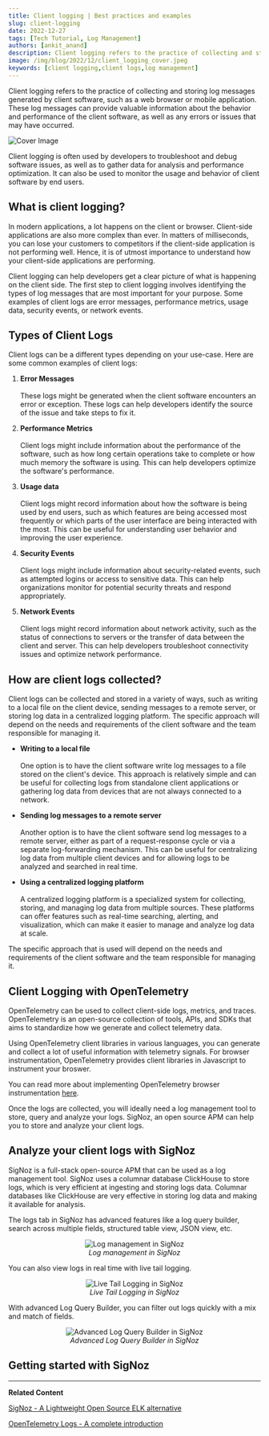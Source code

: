 ```yaml
---
title: Client logging | Best practices and examples
slug: client-logging
date: 2022-12-27
tags: [Tech Tutorial, Log Management]
authors: [ankit_anand]
description: Client logging refers to the practice of collecting and storing log messages generated by client software, such as a web browser or mobile application...
image: /img/blog/2022/12/client_logging_cover.jpeg
keywords: [client logging,client logs,log management]
---
```

<head>
  <link rel="canonical" href="https://signoz.io/blog/client-logging/"/>
</head>

Client logging refers to the practice of collecting and storing log messages generated by client software, such as a web browser or mobile application. These log messages can provide valuable information about the behavior and performance of the client software, as well as any errors or issues that may have occurred.



![Cover Image](/img/blog/2022/12/client_logging_cover.webp)

Client logging is often used by developers to troubleshoot and debug software issues, as well as to gather data for analysis and performance optimization. It can also be used to monitor the usage and behavior of client software by end users.

## What is client logging?

In modern applications, a lot happens on the client or browser. Client-side applications are also more complex than ever. In matters of milliseconds, you can lose your customers to competitors if the client-side application is not performing well. Hence, it is of utmost importance to understand how your client-side applications are performing.

Client logging can help developers get a clear picture of what is happening on the client side. The first step to client logging involves identifying the types of log messages that are most important for your purpose. Some examples of client logs are error messages, performance metrics, usage data, security events, or network events.

## Types of Client Logs

Client logs can be a different types depending on your use-case. Here are some common examples of client logs:

1. **Error Messages**<br></br>
These logs might be generated when the client software encounters an error or exception. These logs can help developers identify the source of the issue and take steps to fix it.

2. **Performance Metrics**<br></br>
Client logs might include information about the performance of the software, such as how long certain operations take to complete or how much memory the software is using. This can help developers optimize the software's performance.

3. **Usage data**<br></br>
Client logs might record information about how the software is being used by end users, such as which features are being accessed most frequently or which parts of the user interface are being interacted with the most. This can be useful for understanding user behavior and improving the user experience.

4. **Security Events**<br></br>
Client logs might include information about security-related events, such as attempted logins or access to sensitive data. This can help organizations monitor for potential security threats and respond appropriately.

5. **Network Events**<br></br>
Client logs might record information about network activity, such as the status of connections to servers or the transfer of data between the client and server. This can help developers troubleshoot connectivity issues and optimize network performance.

## How are client logs collected?

Client logs can be collected and stored in a variety of ways, such as writing to a local file on the client device, sending messages to a remote server, or storing log data in a centralized logging platform. The specific approach will depend on the needs and requirements of the client software and the team responsible for managing it.

- **Writing to a local file**<br></br>
One option is to have the client software write log messages to a file stored on the client's device. This approach is relatively simple and can be useful for collecting logs from standalone client applications or gathering log data from devices that are not always connected to a network.

- **Sending log messages to a remote server**<br></br>
Another option is to have the client software send log messages to a remote server, either as part of a request-response cycle or via a separate log-forwarding mechanism. This can be useful for centralizing log data from multiple client devices and for allowing logs to be analyzed and searched in real time.

- **Using a centralized logging platform**<br></br>
A centralized logging platform is a specialized system for collecting, storing, and managing log data from multiple sources. These platforms can offer features such as real-time searching, alerting, and visualization, which can make it easier to manage and analyze log data at scale.

The specific approach that is used will depend on the needs and requirements of the client software and the team responsible for managing it.

## Client Logging with OpenTelemetry

OpenTelemetry can be used to collect client-side logs, metrics, and traces. OpenTelemetry is an open-source collection of tools, APIs, and SDKs that aims to standardize how we generate and collect telemetry data.

Using OpenTelemetry client libraries in various languages, you can generate and collect a lot of useful information with telemetry signals. For browser instrumentation, OpenTelemetry provides client libraries in Javascript to instrument your broswer.

You can read more about implementing OpenTelemetry browser instrumentation [here](https://opentelemetry.io/docs/instrumentation/js/getting-started/browser/).

Once the logs are collected, you will ideally need a log management tool to store, query and analyze your logs. SigNoz, an open source APM can help you to store and analyze your client logs.

## Analyze your client logs with SigNoz

SigNoz is a full-stack open-source APM that can be used as a log management tool. SigNoz uses a columnar database ClickHouse to store logs, which is very efficient at ingesting and storing logs data. Columnar databases like ClickHouse are very effective in storing log data and making it available for analysis.

The logs tab in SigNoz has advanced features like a log query builder, search across multiple fields, structured table view, JSON view, etc.

<figure data-zoomable align='center'>
    <img src="/img/blog/common/signoz_logs.webp" alt="Log management in SigNoz"/>
    <figcaption><i>Log management in SigNoz</i></figcaption>
</figure>



You can also view logs in real time with live tail logging.

<figure data-zoomable align='center'>
    <img src="/img/blog/2022/10/signoz_live_logs.webp" alt="Live Tail Logging in SigNoz"/>
    <figcaption><i>Live Tail Logging in SigNoz</i></figcaption>
</figure>



With advanced Log Query Builder, you can filter out logs quickly with a mix and match of fields.

<figure data-zoomable align='center'>
    <img src="/img/blog/2022/10/signoz_log_query_builder.webp" alt="Advanced Log Query Builder in SigNoz"/>
    <figcaption><i>Advanced Log Query Builder in SigNoz</i></figcaption>
</figure>



## Getting started with SigNoz

<GetStartedSigNoz />

---

**Related Content**

[SigNoz - A Lightweight Open Source ELK alternative](https://signoz.io/blog/elk-alternative-open-source/)

[OpenTelemetry Logs - A complete introduction](https://signoz.io/blog/opentelemetry-logs/)